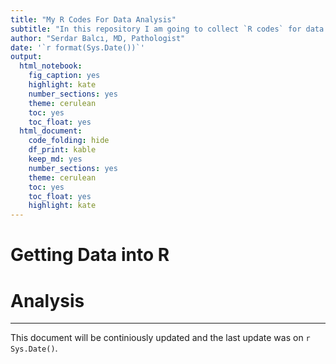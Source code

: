 ```yaml
---
title: "My R Codes For Data Analysis"
subtitle: "In this repository I am going to collect `R codes` for data analysis."
author: "Serdar Balcı, MD, Pathologist"
date: '`r format(Sys.Date())`'
output: 
  html_notebook: 
    fig_caption: yes
    highlight: kate
    number_sections: yes
    theme: cerulean
    toc: yes
    toc_float: yes
  html_document: 
    code_folding: hide
    df_print: kable
    keep_md: yes
    number_sections: yes
    theme: cerulean
    toc: yes
    toc_float: yes
    highlight: kate
---
```


# Getting Data into R


# Analysis




---
This document will be continiously updated and the last update was on `r Sys.Date()`.